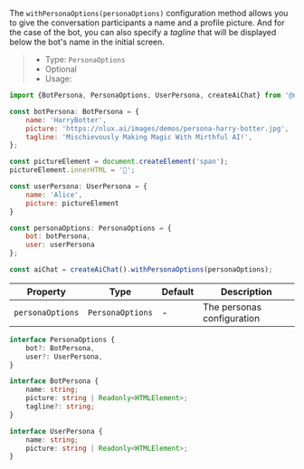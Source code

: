 The `withPersonaOptions(personaOptions)` configuration method allows you to give the conversation participants a name
and a profile picture. And for the case of the bot, you can also specify a _tagline_ that will be displayed below the
bot's name in the initial screen.

> * Type: `PersonaOptions`
> * Optional
> * Usage:

```jsx
import {BotPersona, PersonaOptions, UserPersona, createAiChat} from '@nlux/core';

const botPersona: BotPersona = {
    name: 'HarryBotter',
    picture: 'https://nlux.ai/images/demos/persona-harry-botter.jpg',
    tagline: 'Mischievously Making Magic With Mirthful AI!',
};

const pictureElement = document.createElement('span');
pictureElement.innerHTML = '👩';

const userPersona: UserPersona = {
    name: 'Alice',
    picture: pictureElement
}

const personaOptions: PersonaOptions = {
    bot: botPersona,
    user: userPersona
};

const aiChat = createAiChat().withPersonaOptions(personaOptions);
```

| Property | Type |  Default |Description |
| --- | --- | --- | --- |
| `personaOptions` | `PersonaOptions` | - | The personas configuration |

```typescript
interface PersonaOptions {
    bot?: BotPersona,
    user?: UserPersona,
}

interface BotPersona {
    name: string;
    picture: string | Readonly<HTMLElement>;
    tagline?: string;
}

interface UserPersona {
    name: string;
    picture: string | Readonly<HTMLElement>;
}
```
